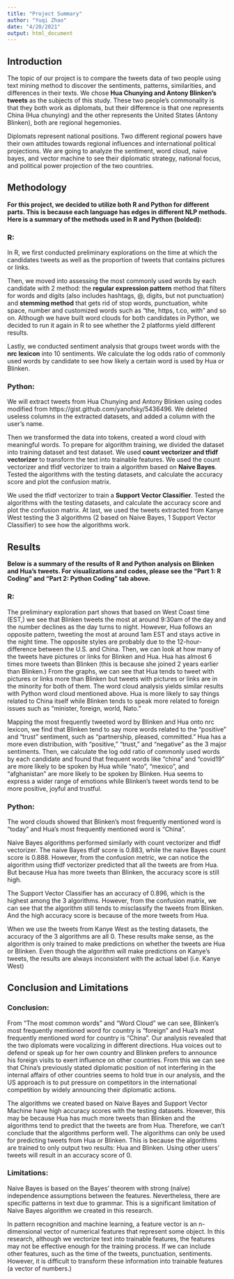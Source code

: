 ```yaml
---
title: "Project Summary"
author: "Yuqi Zhao"
date: "4/20/2021"
output: html_document
---
```




## Introduction 

The topic of our project is to compare the tweets data of two people using text mining method to discover the sentiments, patterns, similarities, and differences in their texts. We chose **Hua Chunying and Antony Blinken's tweets** as the subjects of this study. These two people's commonality is that they both work as diplomats, but their difference is that one represents China (Hua chunying) and the other represents the United States (Antony Blinken), both are regional hegemonies. 


Diplomats represent national positions. Two different regional powers have their own attitudes towards regional influences and international political projections. We are going to analyze the sentiment, word cloud, naive bayes, and vector machine to see their diplomatic strategy, national focus, and political power projection of the two countries. 
 
## Methodology 

**For this project, we decided to utilize both R and Python for different parts. This is because each language has edges in different NLP methods. Here is a summary of the methods used in R and Python (bolded):**

### R: 
In R, we first conducted preliminary explorations on the time at which the candidates tweets as well as the proportion of tweets that contains pictures or links. 

Then, we moved into assessing the most commonly used words by each candidate with 2 method: the **regular expression pattern** method that filters for words and digits (also includes hashtags, @, digits, but not punctuation) and **stemming method** that gets rid of stop words, punctuation, white space, number and customized words such as “the, https, t.co, with” and so on. Although we have built word clouds for both candidates in Python, we decided to run it again in R to see whether the 2 platforms yield different results.

Lastly, we conducted sentiment analysis that groups tweet words with the **nrc lexicon** into 10 sentiments. We calculate the log odds ratio of commonly used words by candidate to see how likely a certain word is used by Hua or Blinken.

### Python:
We will extract tweets from Hua Chunying and Antony Blinken using codes modified from https://gist.github.com/yanofsky/5436496. We deleted useless columns in the extracted datasets, and added a column with the user’s name.

Then we transformed the data into tokens, created a word cloud with meaningful words. To prepare for algorithm training, we divided the dataset into training dataset and test dataset. We used **count vectorizer and tfidf vectorizer** to transform the text into trainable features.
We used the count vectorizer and tfidf vectorizer to train a algorithm based on **Naive Bayes**. Tested the algorithms with the testing datasets, and calculate the accuracy score and plot the confusion matrix.

We used the tfidf vectorizer to train a **Support Vector Classifier**. Tested the algorithms with the testing datasets, and calculate the accuracy score and plot the confusion matrix.
At last, we used the tweets extracted from Kanye West testing the 3 algorithms (2 based on Naive Bayes, 1 Support Vector Classifier) to see how the algorithms work.


## Results

**Below is a summary of the results of R and Python analysis on Blinken and Hua's tweets. For visualizations and codes, please see the "Part 1: R Coding" and "Part 2: Python Coding" tab above.**

### R:
The preliminary exploration part shows that based on West Coast time (EST,) we see that Blinken tweets the most at around 9:30am of the day and the number declines as the day turns to night. However, Hua follows an opposite pattern, tweeting the most at around 1am EST and stays active in the night time. The opposite styles are probably due to the 12-hour-difference between the U.S. and China. Then, we can look at how many of the tweets have pictures or links for Blinken and Hua. Hua has almost 6 times more tweets than Blinken (this is because she joined 2 years earlier than Blinken.) From the graphs, we can see that Hua tends to tweet with pictures or links more than Blinken but tweets with pictures or links are in the minority for both of them.
The word cloud analysis yields similar results with Python word cloud mentioned above. Hua is more likely to say things related to China itself while Blinken tends to speak more related to foreign issues such as “minister, foreign, world, Nato.”

Mapping the most frequently tweeted word by Blinken and Hua onto nrc lexicon, we find that Blinken tend to say more words related to the “positive” and “trust” sentiment, such as “partnership, pleased, committed.” Hua has a more even distribution, with “positive,” “trust,” and “negative” as the 3 major sentiments. Then, we calculate the log odd ratio of commonly used words by each candidate and found that frequent words like “china” and “covid19” are more likely to be spoken by Hua while “nato”, “mexico”, and “afghanistan” are more likely to be spoken by Blinken. Hua seems to express a wider range of emotions while Blinken’s tweet words tend to be more positive, joyful and trustful.

### Python:
The word clouds showed that Blinken's most frequently mentioned word is "today" and Hua's most frequently mentioned word is "China". 

Naive Bayes algorithms performed similarly with count vectorizer and tfidf vectorizer. The naive Bayes tfidf score is  0.883, while the naive Bayes count score is  0.888. However, from the confusion metric, we can notice the algorithm using tfidf vectorizer predicted that all the tweets are from Hua. But because  Hua has more tweets than Blinken, the accuracy score is still high.

The Support Vector Classifier has an accuracy of 0.896, which is the highest among the 3 algorithms. However, from the confusion matrix, we can see that the algorithm still tends to misclassify the tweets from Blinken. And the high accuracy score is because of the more tweets from Hua.

When we use the tweets from Kanye West as the testing datasets, the accuracy of the 3 algorithms are all 0. These results make sense, as the algorithm is only trained to make predictions on whether the tweets are Hua or Blinken. Even though the algorithm will make predictions on Kanye’s tweets, the results are always inconsistent with the actual label (i.e. Kanye West)

 
## Conclusion and Limitations

### Conclusion: 
From “The most common words” and “Word Cloud” we can see, Blinken's most frequently mentioned word for country is "foreign" and Hua's most frequently mentioned word for country is "China". Our analysis revealed that the two diplomats were vocalizing in different directions. Hua voices out to defend or speak up for her own country and Blinken prefers to announce his foreign visits to exert influence on other countries. From this we can see that China's previously stated diplomatic position of not interfering in the internal affairs of other countries seems to hold true in our analysis, and the US approach is to put pressure on competitors in the international competition by widely announcing their diplomatic actions.

The algorithms we created based on Naive Bayes and Support Vector Machine have high accuracy scores with the testing datasets. However, this may be because Hua has much more tweets than Blinken and the algorithms tend to predict that the tweets are from Hua. Therefore, we can’t conclude that the algorithms perform well.
The algorithms can only be used for predicting tweets from Hua or Blinken. This is because the algorithms are trained to only output two results: Hua and Blinken. Using other users’ tweets will result in an accuracy score of 0.
 
### Limitations:
Naive Bayes is based on the Bayes' theorem with strong (naïve) independence assumptions between the features. Nevertheless, there are specific patterns in text due to grammar. This is a significant limitation of Naive Bayes algorithm we created in this research.

In pattern recognition and machine learning, a feature vector is an n-dimensional vector of numerical features that represent some object. In this research, although we vectorize text into trainable features, the features may not be effective enough for the training process. If we can include other features, such as the time of the tweets, punctuation, sentiments. However, it is difficult to transform these information into trainable features (a vector of numbers.)

